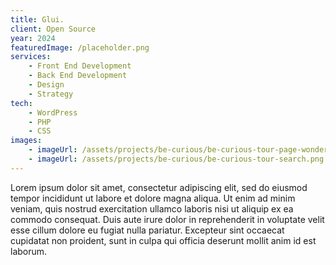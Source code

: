 ```yaml
---
title: Glui.
client: Open Source
year: 2024
featuredImage: /placeholder.png
services:
    - Front End Development
    - Back End Development
    - Design
    - Strategy
tech:
    - WordPress
    - PHP
    - CSS
images: 
    - imageUrl: /assets/projects/be-curious/be-curious-tour-page-wonders-of-scotland.png
    - imageUrl: /assets/projects/be-curious/be-curious-tour-search.png
---
```


Lorem ipsum dolor sit amet, consectetur adipiscing elit, sed do eiusmod tempor incididunt ut labore et dolore magna aliqua. Ut enim ad minim veniam, quis nostrud exercitation ullamco laboris nisi ut aliquip ex ea commodo consequat. Duis aute irure dolor in reprehenderit in voluptate velit esse cillum dolore eu fugiat nulla pariatur. Excepteur sint occaecat cupidatat non proident, sunt in culpa qui officia deserunt mollit anim id est laborum.